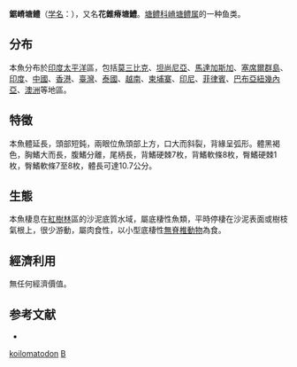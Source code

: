 {{Speciesbox 
| status = NE
| status_system = IUCN3.1
| status_ref = 
| taxon = Butis koilomatodon 
| authority =  [[Bleeker|Bleeker]], 1849
| synonyms = *''Butis caperatus''<br /><small>Cantor, 1849</small>
*''Eleotris caperatus''<br /><small>Cantor, 1849</small>
*''Eleotris delagoensis''<br /><small>Barnard, 1927</small>
*''Eleotris koilomatodon''<br /><small>Bleeker, 1849</small>
*''Hypseleotris raji''<br /><small>Herre, 1927</small>
*''Prionobutis koilomatodon''<br /><small>Bleeker, 1849</small>
}}

'''鋸嵴塘鳢'''（[[学名|学名]]：{{lang|la|'''''Butis koilomatodon'''''}}），又名'''花錐瘠塘鱧'''。[[塘鳢科|塘鳢科]][[嵴塘鳢属|嵴塘鳢属]]的一种鱼类。

==分布==
本魚分布於[[印度|印度]][[太平洋|太平洋]]區，包括[[莫三比克|莫三比克]]、[[坦尚尼亞|坦尚尼亞]]、[[馬達加斯加|馬達加斯加]]、[[塞席爾群島|塞席爾群島]]、[[印度|印度]]、[[中國|中國]]、[[香港|香港]]、[[臺灣|臺灣]]、[[泰國|泰國]]、[[越南|越南]]、[[柬埔寨|柬埔寨]]、[[印尼|印尼]]、[[菲律賓|菲律賓]]、[[巴布亞紐幾內亞|巴布亞紐幾內亞]]、[[澳洲|澳洲]]等地區。

==特徵==
本魚體延長，頭部短鈍，兩眼位魚頭部上方，口大而斜裂，背緣呈弧形。體黑褐色，胸鰭大而長，腹鰭分離，尾柄長，背鰭硬棘7枚，背鰭軟條8枚，臀鰭硬棘1枚，臀鰭軟條7至8枚，體長可達10.7公分。

==生態==
本魚棲息在[[紅樹林|紅樹林]]區的沙泥底質水域，屬底棲性魚類，平時停棲在沙泥表面或樹枝氣根上，很少游動，屬肉食性，以小型底棲性[[無脊椎動物|無脊椎動物]]為食。

==經濟利用==
無任何經濟價值。

==参考文献==
*{{FishBase_species|genus=Butis|species=koilomatodon|year=2011|month=12}}
{{Taxonbar|from=Q2490030}}

[[Category:嵴塘鳢属|koilomatodon]]
[[Category:1849年描述的鱼类|B]]